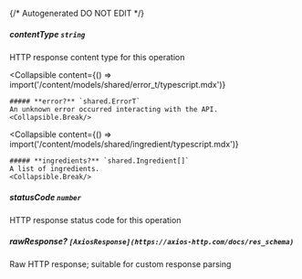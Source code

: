 {/* Autogenerated DO NOT EDIT  */}

##### **contentType** `string`
HTTP response content type for this operation

<Collapsible
    content={() => import('/content/models/shared/error_t/typescript.mdx')}
>
    ##### **error?** `shared.ErrorT`
    An unknown error occurred interacting with the API.
    <Collapsible.Break/>
</Collapsible>

<Collapsible
    content={() => import('/content/models/shared/ingredient/typescript.mdx')}
>
    ##### **ingredients?** `shared.Ingredient[]`
    A list of ingredients.
    <Collapsible.Break/>
</Collapsible>

##### **statusCode** `number`
HTTP response status code for this operation

##### **rawResponse?** `[AxiosResponse](https://axios-http.com/docs/res_schema)`
Raw HTTP response; suitable for custom response parsing

